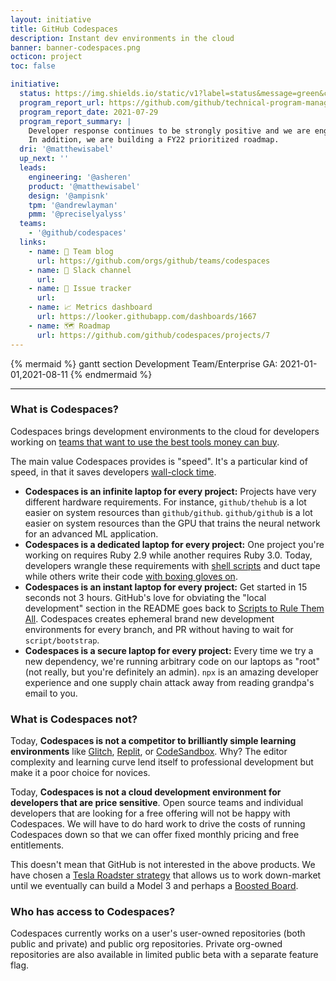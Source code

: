```yaml
---
layout: initiative
title: GitHub Codespaces
description: Instant dev environments in the cloud
banner: banner-codespaces.png
octicon: project
toc: false

initiative:
  status: https://img.shields.io/static/v1?label=status&message=green&color=brightgreen
  program_report_url: https://github.com/github/technical-program-management/issues/34#issuecomment-123
  program_report_date: 2021-07-29
  program_report_summary: |
    Developer response continues to be strongly positive and we are engaging with enterprises interested in trying Codespaces.
    In addition, we are building a FY22 prioritized roadmap.
  dri: '@matthewisabel'
  up_next: ''
  leads:
    engineering: '@asheren'
    product: '@matthewisabel'
    design: '@ampisnk'
    tpm: '@andrewlayman'
    pmm: '@preciselyalyss'
  teams:
    - '@github/codespaces'
  links:
    - name: 📝 Team blog
      url: https://github.com/orgs/github/teams/codespaces
    - name: 💬 Slack channel
      url:
    - name: 🐞 Issue tracker
      url:
    - name: 📈 Metrics dashboard
      url: https://looker.githubapp.com/dashboards/1667
    - name: 🗺 Roadmap
      url: https://github.com/github/codespaces/projects/7
---
```


{% mermaid %}
gantt
section Development
Team/Enterprise GA: 2021-01-01,2021-08-11
{% endmermaid %}

---

### What is Codespaces?

Codespaces brings development environments to the cloud for developers working on [teams that want to use the best tools money can buy](https://www.joelonsoftware.com/2000/08/09/the-joel-test-12-steps-to-better-code/).

The main value Codespaces provides is "speed". It's a particular kind of speed, in that it saves developers [wall-clock time](https://en.wikipedia.org/wiki/Elapsed_real_time).

- **Codespaces is an infinite laptop for every project:** Projects have very different hardware requirements. For instance, `github/thehub` is a lot easier on system resources than `github/github`. `github/github` is a lot easier on system resources than the GPU that trains the neural network for an advanced ML application.
- **Codespaces is a dedicated laptop for every project:** One project you're working on requires Ruby 2.9 while another requires Ruby 3.0. Today, developers wrangle these requirements with [shell scripts](https://rvm.io/) and duct tape while others write their code [with boxing gloves on](https://docs.docker.com/compose/).
- **Codespaces is an instant laptop for every project:** Get started in 15 seconds not 3 hours. GitHub's love for obviating the "local development" section in the README goes back to [Scripts to Rule Them All](https://github.blog/2015-06-30-scripts-to-rule-them-all/). Codespaces creates ephemeral brand new development environments for every branch, and PR without having to wait for `script/bootstrap`.
- **Codespaces is a secure laptop for every project:** Every time we try a new dependency, we're running arbitrary code on our laptops as "root" (not really, but you're definitely an admin). `npx` is an amazing developer experience and one supply chain attack away from reading grandpa's email to you.

### What is Codespaces not?

Today, **Codespaces is not a competitor to brilliantly simple learning environments** like [Glitch](https://glitch.com/), [Replit](https://repl.it/), or [CodeSandbox](https://codesandbox.io/). Why? The editor complexity and learning curve lend itself to professional development but make it a poor choice for novices.

Today, **Codespaces is not a cloud development environment for developers that are price sensitive**. Open source teams and individual developers that are looking for a free offering will not be happy with Codespaces. We will have to do hard work to drive the costs of running Codespaces down so that we can offer fixed monthly pricing and free entitlements.

This doesn't mean that GitHub is not interested in the above products. We have chosen a [Tesla Roadster strategy](https://www.tesla.com/blog/secret-tesla-motors-master-plan-just-between-you-and-me) that allows us to work down-market until we eventually can build a Model 3 and perhaps a [Boosted Board](https://boostedusa.com/).

### Who has access to Codespaces?

Codespaces currently works on a user's user-owned repositories (both public and private) and public org repositories. Private org-owned repositories are also available in limited public beta with a separate feature flag.
